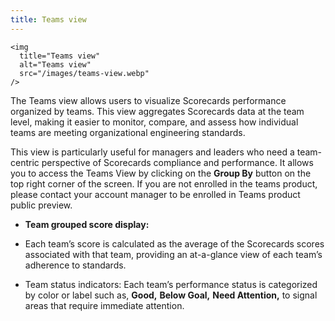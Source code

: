 ```yaml
---
title: Teams view 
---
```

    <img
      title="Teams view"
      alt="Teams view"
      src="/images/teams-view.webp"
    />

The Teams view allows users to visualize Scorecards performance organized by teams. This view aggregates Scorecards data at the team level, making it easier to monitor, compare, and assess how individual teams are meeting organizational engineering standards.

This view is particularly useful for managers and leaders who need a team-centric perspective of Scorecards compliance and performance. It allows you to access the Teams View by clicking on the **Group By** button on the top right corner of the screen. If you are not enrolled in the teams product, please contact your account manager to be enrolled in Teams product public preview.

- **Team grouped score display:**

- Each team’s score is calculated as the average of the Scorecards scores associated with that team, providing an at-a-glance view of each team’s adherence to standards.

- Team status indicators: Each team’s performance status is categorized by color or label such as, <DNT>**Good,**</DNT> <DNT>**Below Goal,**</DNT> <DNT>**Need Attention,**</DNT> to signal areas that require immediate attention.
